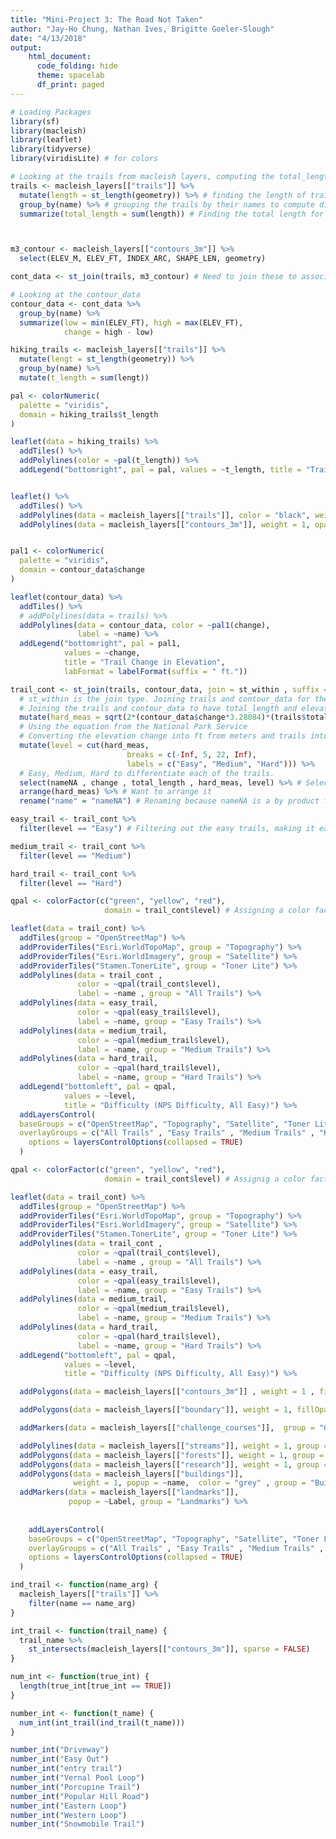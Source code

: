 ```yaml
---
title: "Mini-Project 3: The Road Not Taken"
author: "Jay-Ho Chung, Nathan Ives, Brigitte Goeler-Slough"
date: "4/13/2018"
output: 
    html_document:
      code_folding: hide
      theme: spacelab
      df_print: paged
---
```


```r
# Loading Packages
library(sf)
library(macleish)
library(leaflet)
library(tidyverse)
library(viridisLite) # for colors
```

```r
# Looking at the trails from macleish layers, computing the total_length and saving it for each trail
trails <- macleish_layers[["trails"]] %>% 
  mutate(length = st_length(geometry)) %>% # finding the length of trails
  group_by(name) %>% # grouping the trails by their names to compute different lengths for each trail
  summarize(total_length = sum(length)) # Finding the total length for each trail



m3_contour <- macleish_layers[["contours_3m"]] %>% 
  select(ELEV_M, ELEV_FT, INDEX_ARC, SHAPE_LEN, geometry)

cont_data <- st_join(trails, m3_contour) # Need to join these to associate a name and a change in elevation for each trail

# Looking at the contour_data
contour_data <- cont_data %>% 
  group_by(name) %>% 
  summarize(low = min(ELEV_FT), high = max(ELEV_FT),
            change = high - low)
```

```r
hiking_trails <- macleish_layers[["trails"]] %>%
  mutate(lengt = st_length(geometry)) %>% 
  group_by(name) %>% 
  mutate(t_length = sum(lengt))

pal <- colorNumeric(
  palette = "viridis",
  domain = hiking_trails$t_length
)

leaflet(data = hiking_trails) %>%
  addTiles() %>%
  addPolylines(color = ~pal(t_length)) %>%
  addLegend("bottomright", pal = pal, values = ~t_length, title = "Trail Length", labFormat = labelFormat(suffix =  "m"))


leaflet() %>%
  addTiles() %>%
  addPolylines(data = macleish_layers[["trails"]], color = "black", weight = 3, opacity = .5) %>%
  addPolylines(data = macleish_layers[["contours_3m"]], weight = 1, opacity = .5)


pal1 <- colorNumeric(
  palette = "viridis",
  domain = contour_data$change
)

leaflet(contour_data) %>% 
  addTiles() %>% 
  # addPolylines(data = trails) %>% 
  addPolylines(data = contour_data, color = ~pal1(change),
               label = ~name) %>% 
  addLegend("bottomright", pal = pal1, 
            values = ~change, 
            title = "Trail Change in Elevation",
            labFormat = labelFormat(suffix = " ft."))
```


```r
trail_cont <- st_join(trails, contour_data, join = st_within , suffix = c("name" = "name")) %>% 
  # st_within is the join type. Joining trails and contour_data for the total_length and change
  # Joining the trails and contour_data to have total_length and elevation change
  mutate(hard_meas = sqrt(2*(contour_data$change*3.28084)*(trails$total_length*0.000621371))) %>% 
  # Using the equation from the National Park Service
  # Converting the elevation change into ft from meters and trails into miles from meters.
  mutate(level = cut(hard_meas, 
                          breaks = c(-Inf, 5, 22, Inf), 
                          labels = c("Easy", "Medium", "Hard"))) %>% 
  # Easy, Medium, Hard to differentiate each of the trails.
  select(nameNA , change , total_length , hard_meas, level) %>% # Selecting these variables
  arrange(hard_meas) %>% # Want to arrange it
  rename("name" = "nameNA") # Renaming because nameNA is a by product from the joins
```

```r
easy_trail <- trail_cont %>% 
  filter(level == "Easy") # Filtering out the easy trails, making it easy to color the easy trails

medium_trail <- trail_cont %>% 
  filter(level == "Medium")

hard_trail <- trail_cont %>% 
  filter(level == "Hard")
```

```r
qpal <- colorFactor(c("green", "yellow", "red"), 
                     domain = trail_cont$level) # Assigning a color factor to the difficulty.

leaflet(data = trail_cont) %>%
  addTiles(group = "OpenStreetMap") %>%
  addProviderTiles("Esri.WorldTopoMap", group = "Topography") %>%
  addProviderTiles("Esri.WorldImagery", group = "Satellite") %>%
  addProviderTiles("Stamen.TonerLite", group = "Toner Lite") %>%
  addPolylines(data = trail_cont , 
               color = ~qpal(trail_cont$level), 
               label = ~name , group = "All Trails") %>%
  addPolylines(data = easy_trail, 
               color = ~qpal(easy_trail$level),
               label = ~name, group = "Easy Trails") %>% 
  addPolylines(data = medium_trail, 
               color = ~qpal(medium_trail$level),
               label = ~name, group = "Medium Trails") %>% 
  addPolylines(data = hard_trail, 
               color = ~qpal(hard_trail$level),
               label = ~name, group = "Hard Trails") %>% 
  addLegend("bottomleft", pal = qpal, 
            values = ~level, 
            title = "Difficulty (NPS Difficulty, All Easy)") %>%
  addLayersControl(
  baseGroups = c("OpenStreetMap", "Topography", "Satellite", "Toner Lite"),    
  overlayGroups = c("All Trails" , "Easy Trails" , "Medium Trails" , "Hard Trails") ,
    options = layersControlOptions(collapsed = TRUE)
  ) 
```

```r
qpal <- colorFactor(c("green", "yellow", "red"), 
                     domain = trail_cont$level) # Assignig a color factor to the difficulty of each trail

leaflet(data = trail_cont) %>%
  addTiles(group = "OpenStreetMap") %>%
  addProviderTiles("Esri.WorldTopoMap", group = "Topography") %>%
  addProviderTiles("Esri.WorldImagery", group = "Satellite") %>%
  addProviderTiles("Stamen.TonerLite", group = "Toner Lite") %>%
  addPolylines(data = trail_cont , 
               color = ~qpal(trail_cont$level), 
               label = ~name , group = "All Trails") %>%
  addPolylines(data = easy_trail, 
               color = ~qpal(easy_trail$level),
               label = ~name, group = "Easy Trails") %>% 
  addPolylines(data = medium_trail, 
               color = ~qpal(medium_trail$level),
               label = ~name, group = "Medium Trails") %>% 
  addPolylines(data = hard_trail, 
               color = ~qpal(hard_trail$level),
               label = ~name, group = "Hard Trails") %>% 
  addLegend("bottomleft", pal = qpal, 
            values = ~level, 
            title = "Difficulty (NPS Difficulty, All Easy)") %>%

  addPolygons(data = macleish_layers[["contours_3m"]] , weight = 1 , fillOpacity = 0.01 , group = "Contours (3 m)" , color = "lightgrey") %>%

  addPolygons(data = macleish_layers[["boundary"]], weight = 1, fillOpacity = 0.1, group = "Boundaries" , color = "purple" , label = "Boundaries") %>%

  addMarkers(data = macleish_layers[["challenge_courses"]],  group = "Challenge Courses" , popup = ~cmt) %>%

  addPolylines(data = macleish_layers[["streams"]], weight = 1, group = "Streams") %>%
  addPolygons(data = macleish_layers[["forests"]], weight = 1, group = "Forests" , color = "green" , label = ~Sheet1__Na) %>%
  addPolygons(data = macleish_layers[["research"]], weight = 1, group = "Research Plots" , color = "brown" ,label = ~OBJECTID) %>%
  addPolygons(data = macleish_layers[["buildings"]], 
              weight = 1, popup = ~name,  color = "grey" , group = "Buildings") %>%
  addMarkers(data = macleish_layers[["landmarks"]], 
             popup = ~Label, group = "Landmarks") %>%
  
  
    addLayersControl(
    baseGroups = c("OpenStreetMap", "Topography", "Satellite", "Toner Lite"),
    overlayGroups = c("All Trails" , "Easy Trails" , "Medium Trails" , "Hard Trails" , "Boundaries" ,"Streams" , "Forests" , "Research Plots" , "Buildings" , "Landmarks", "Challenge Courses" , "Contours (3 m)") ,
    options = layersControlOptions(collapsed = TRUE)
  ) 
```

```r
ind_trail <- function(name_arg) {
  macleish_layers[["trails"]] %>%
    filter(name == name_arg)
}

int_trail <- function(trail_name) {
  trail_name %>%
    st_intersects(macleish_layers[["contours_3m"]], sparse = FALSE)
}

num_int <- function(true_int) {
  length(true_int[true_int == TRUE])
}

number_int <- function(t_name) {
  num_int(int_trail(ind_trail(t_name)))
}

number_int("Driveway")
number_int("Easy Out")
number_int("entry trail")
number_int("Vernal Pool Loop")
number_int("Porcupine Trail")
number_int("Popular Hill Road")
number_int("Eastern Loop")
number_int("Western Loop")
number_int("Snowmobile Trail")
```
